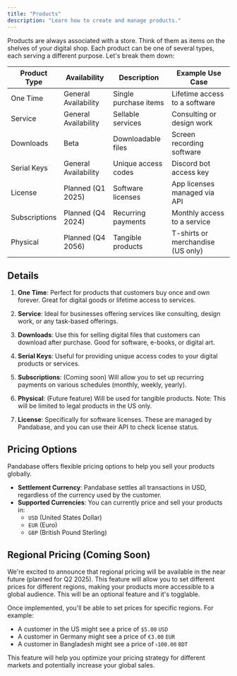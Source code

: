 ```yaml
---
title: "Products"
description: "Learn how to create and manage products."
---
```


Products are always associated with a store. Think of them as items on the shelves of your digital shop. Each product can be one of several types, each serving a different purpose. Let's break them down:

| Product Type  | Availability         | Description           | Example Use Case                  |
| ------------- | -------------------- | --------------------- | --------------------------------- |
| One Time      | General Availability | Single purchase items | Lifetime access to a software     |
| Service       | General Availability | Sellable services     | Consulting or design work         |
| Downloads     | Beta                 | Downloadable files    | Screen recording software         |
| Serial Keys   | General Availability | Unique access codes   | Discord bot access key            |
| License       | Planned (Q1 2025)    | Software licenses     | App licenses managed via API      |
| Subscriptions | Planned (Q4 2024)    | Recurring payments    | Monthly access to a service       |
| Physical      | Planned (Q4 2056)    | Tangible products     | T-shirts or merchandise (US only) |

## Details

1. **One Time**: Perfect for products that customers buy once and own forever. Great for digital goods or lifetime access to services.

2. **Service**: Ideal for businesses offering services like consulting, design work, or any task-based offerings.

3. **Downloads**: Use this for selling digital files that customers can download after purchase. Good for software, e-books, or digital art.

4. **Serial Keys**: Useful for providing unique access codes to your digital products or services.

5. **Subscriptions**: (Coming soon) Will allow you to set up recurring payments on various schedules (monthly, weekly, yearly).

6. **Physical**: (Future feature) Will be used for tangible products. Note: This will be limited to legal products in the US only.

7. **License**: Specifically for software licenses. These are managed by Pandabase, and you can use their API to check license status.

## Pricing Options

Pandabase offers flexible pricing options to help you sell your products globally.

- **Settlement Currency**: Pandabase settles all transactions in USD, regardless of the currency used by the customer.
- **Supported Currencies**: You can currently price and sell your products in:
  - `USD` (United States Dollar)
  - `EUR` (Euro)
  - `GBP` (British Pound Sterling)

## Regional Pricing (Coming Soon)

We're excited to announce that regional pricing will be available in the near future (planned for Q2 2025). This feature will allow you to set different prices for different regions, making your products more accessible to a global audience. This will be an optional feature and it's togglable.

Once implemented, you'll be able to set prices for specific regions. For example:

- A customer in the US might see a price of `$5.00` `USD`
- A customer in Germany might see a price of `€3.00` `EUR`
- A customer in Bangladesh might see a price of `৳100.00` `BDT`

This feature will help you optimize your pricing strategy for different markets and potentially increase your global sales.
